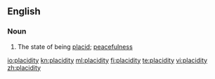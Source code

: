 ==English==

===Noun===
{{en-noun|-}}

# The state of being [[placid]]; [[peacefulness]]

[[io:placidity]]
[[kn:placidity]]
[[ml:placidity]]
[[fi:placidity]]
[[te:placidity]]
[[vi:placidity]]
[[zh:placidity]]